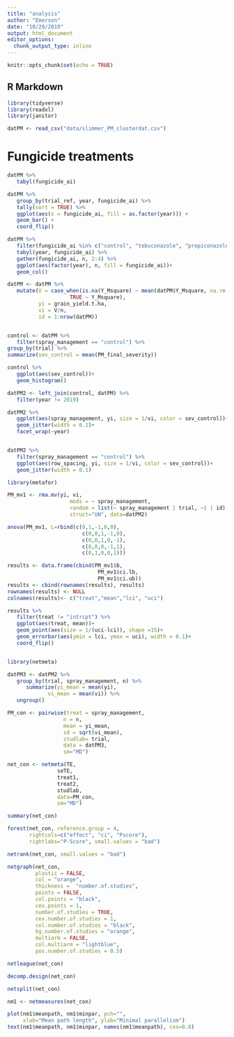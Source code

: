 ```yaml
---
title: "analysis"
author: "Emerson"
date: "10/29/2019"
output: html_document
editor_options: 
  chunk_output_type: inline
---
```


```r
knitr::opts_chunk$set(echo = TRUE)
```

## R Markdown

```r
library(tidyverse)
library(readxl)
library(janitor)
```

```r
datPM <- read_csv("data/slimmer_PM_clusterdat.csv")


```

# Fungicide treatments

```r
datPM %>% 
   tabyl(fungicide_ai)

```



```r

datPM %>%
   group_by(trial_ref, year, fungicide_ai) %>% 
   tally(sort = TRUE) %>% 
   ggplot(aes(x = fungicide_ai, fill = as.factor(year))) +
   geom_bar() +
   coord_flip()
```


```r
datPM %>% 
   filter(fungicide_ai %in% c("control", "tebuconazole", "propiconazole")) %>% 
   tabyl(year, fungicide_ai) %>% 
   gather(fungicide_ai, n, 2:4) %>% 
   ggplot(aes(factor(year), n, fill = fungicide_ai))+
   geom_col()
```





```r
datPM <- datPM %>% 
   mutate(V = case_when(is.na(Y_Msquare) ~ mean(datPM$Y_Msquare, na.rm = TRUE),
                    TRUE ~ Y_Msquare),
          yi = grain_yield.t.ha,
          vi = V/n, 
          id = 1:nrow(datPM)) 



```



```r
control <- datPM %>% 
   filter(spray_management == "control") %>% 
group_by(trial) %>% 
summarize(sev_control = mean(PM_final_severity)) 

control %>% 
   ggplot(aes(sev_control))+
   geom_histogram()

datPM2 <- left_join(control, datPM) %>% 
   filter(year != 2019)

datPM2 %>% 
   ggplot(aes(spray_management, yi, size = 1/vi, color = sev_control))+
   geom_jitter(width = 0.1)+
   facet_wrap(~year)


datPM2 %>% 
   filter(spray_management == "control") %>% 
   ggplot(aes(row_spacing, yi, size = 1/vi, color = sev_control))+
   geom_jitter(width = 0.1)

```


```r
library(metafor)

PM_mv1 <- rma.mv(yi, vi, 
                    mods = ~ spray_management, 
                    random = list(~ spray_management | trial, ~1 | id), 
                    struct="UN", data=datPM2)

```

```r
anova(PM_mv1, L=rbind(c(0,1,-1,0,0), 
                        c(0,0,1,-1,0),
                        c(0,0,1,0,-1),
                        c(0,0,0,-1,1),
                        c(0,1,0,0,1)))
```

```r
results <- data.frame(cbind(PM_mv1$b, 
                             PM_mv1$ci.lb,
                             PM_mv1$ci.ub))
results <- cbind(rownames(results), results)
rownames(results) <- NULL
colnames(results)<- c("treat","mean","lci", "uci")

results %>%
   filter(treat != "intrcpt") %>% 
   ggplot(aes(treat, mean))+
   geom_point(aes(size = 1/(uci-lci)), shape =15)+
   geom_errorbar(aes(ymin = lci, ymax = uci), width = 0.1)+
   coord_flip()



```

```r
library(netmeta)

datPM3 <- datPM2 %>% 
   group_by(trial, spray_management, n) %>% 
      summarize(yi_mean = mean(yi), 
             vi_mean = mean(vi)) %>% 
   ungroup()

PM_con <- pairwise(treat = spray_management,
                  n = n,
                  mean = yi_mean,
                  sd = sqrt(vi_mean),
                  studlab= trial,
                  data = datPM3, 
                  sm="MD")


```

```r
net_con <- netmeta(TE, 
                seTE, 
                treat1, 
                treat2, 
                studlab, 
                data=PM_con, 
                sm="MD")

summary(net_con)
```


```r
forest(net_con, reference.group = 4,
       rightcols=c("effect", "ci", "Pscore"),
       rightlabs="P-Score", small.values = "bad")
```

```r
netrank(net_con, small.values = "bad")
```

```r
netgraph(net_con, 
         plastic = FALSE,
         col = "orange",
         thickness =  "number.of.studies",
         points = FALSE, 
         col.points = "black", 
         cex.points = 1,
         number.of.studies = TRUE,
         cex.number.of.studies = 1,
         col.number.of.studies = "black",
         bg.number.of.studies = "orange",
         multiarm = FALSE,
         col.multiarm = "lightblue",
         pos.number.of.studies = 0.5)
```

```r
netleague(net_con)
```

```r
decomp.design(net_con)
```


```r
netsplit(net_con)
```
```r
nm1 <- netmeasures(net_con)

plot(nm1$meanpath, nm1$minpar, pch="",
     xlab="Mean path length", ylab="Minimal parallelism")
text(nm1$meanpath, nm1$minpar, names(nm1$meanpath), cex=0.8)
```

